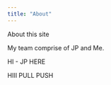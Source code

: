 ```yaml
---
title: "About"
---
```


About this site

My team comprise of JP and Me.

HI - JP HERE

HIII PULL PUSH
